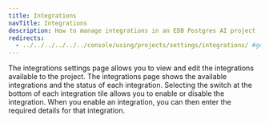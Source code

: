 ```yaml
---
title: Integrations
navTitle: Integrations
description: How to manage integrations in an EDB Postgres AI project
redirects:
  - ../../../../../../console/using/projects/settings/integrations/ #generated for docs/hm/release-1.2
---
```


The integrations settings page allows you to view and edit the integrations available to the project. The integrations page shows the available integrations and the status of each integration. Selecting the switch at the bottom of each integration tile allows you to enable or disable the integration. When you enable an integration, you can then enter the required details for that integration.

